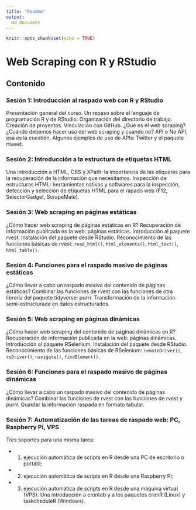 ```yaml
---
title: "Readme"
output:
  md_document
---
```

  
```r
knitr::opts_chunk$set(echo = TRUE)
```

# Web Scraping con R y RStudio

## Contenido

### Sesión 1: Introducción al raspado web con R y RStudio

Presentación general del curso. Un repaso sobre el lenguaje de programación R y de RStudio. Organización del directorio de trabajo. Creación de proyectos. Vinculación con GitHub. ¿Qué es el web scraping? ¿Cuándo debemos hacer uso del web scraping y cuando no? API o No API, esa es la cuestión. Algunos ejemplos de uso de APIs: Twitter y el paquete rtweet.

### Sesión 2: Introducción a la estructura de etiquetas HTML

Una introducción a HTML, CSS y XPath: la importancia de las etiquetas para la recuperación de la información que necesitamos. Inspección de estructuras HTML: herramientas nativas y softwares para la inspección, detección y selección de etiquetas HTML para el rapado web (F12, SelectorGadget, ScrapeMate). 

### Sesión 3: Web scraping en páginas estáticas

¿Cómo hacer web scraping de páginas estáticas en R? Recuperación de información publicada en la web: páginas estáticas. Introducción al paquete rvest. Instalación del paquete desde RStudio. Reconocimiento de las funciones básicas de rvest: `read_html()`, `html_elements()`, `html_text()`, `html_table()`.

### Sesión 4: Funciones para el raspado masivo de páginas estáticas

¿Cómo llevar a cabo un raspado masivo del contenido de páginas estáticas? Combinar las funciones de rvest con las funciones de otra librería del paquete tidyverse: purrr. Transformación de la información semi-estructurada en datos estructurados.

### Sesión 5: Web scraping en páginas dinámicas

¿Cómo hacer web scraping del contenido de páginas dinámicas en R? Recuperación de información publicada en la web: páginas dinámicas. Introducción al paquete RSelenium. Instalación del paquete desde RStudio. Reconocimiento de las funciones básicas de RSelenium: `remoteDriver()`, `rsDriver()`, `navigate()`, `findElement()`.

### Sesión 6: Funciones para el raspado masivo de páginas dinámicas

¿Cómo llevar a cabo un raspado masivo del contenido de páginas dinámicas? Combinar las funciones de rvest con las funciones de rvest y purrr. Guardar la información raspada en formato tabular.

### Sesión 7: Automatización de las tareas de raspado web: PC, Raspberry Pi, VPS

Tres soportes para una misma tarea: 

- 1) ejecución automática de scripts en R desde una PC de escritorio o portátil; 

- 2) ejecución automática de scripts en R desde una Raspberry Pi; 

- 3) ejecución automática de scripts en R desde una máquina virtual (VPS). Una introducción a crontab y a los paquetes cronR (Linux) y taskcheduleR (Windows).
